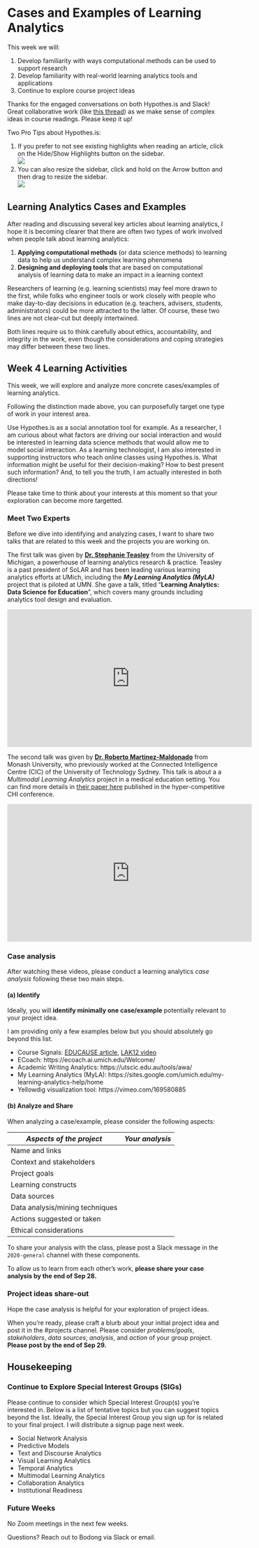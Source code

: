 # Cases and Examples of Learning Analytics

This week we will:

1. Develop familiarity with ways computational methods can be used to support research
2. Develop familiarity with real-world learning analytics tools and applications
3. Continue to explore course project ideas

Thanks for the engaged conversations on both Hypothes.is and Slack! Great collaborative work (like [this thread](https://hyp.is/NFor1vhTEeq9wSM8TXN_OQ/www.solaresearch.org/wp-content/uploads/2017/05/chapter4.pdf)) as we make sense of complex ideas in course readings. Please keep it up!

Two Pro Tips about Hypothes.is: 

1. If you prefer to not see existing highlights when reading an article, click on the Hide/Show Highlights button on the sidebar.  
![](img/h_hide_highlights.png)
2. You can also resize the sidebar, click and hold on the Arrow button and then drag to resize the sidebar.  
![](img/h-resize-sidebar.png)

## Learning Analytics Cases and Examples

After reading and discussing several key articles about learning analytics, I hope it is becoming clearer that there are often two types of work involved when people talk about learning analytics:

1. **Applying computational methods** (or data science methods) to learning data to help us understand complex learning phenomena
2. **Designing and deploying tools** that are based on computational analysis of learning data to make an impact in a learning context

Researchers of learning (e.g. learning scientists) may feel more drawn to the first, while folks who engineer tools or work closely with people who make day-to-day decisions in education (e.g. teachers, advisers, students, administrators) could be more attracted to the latter. Of course, these two lines are not clear-cut but deeply intertwined. 

Both lines require us to think carefully about ethics, accountability, and integrity in the work, even though the considerations and coping strategies may differ between these two lines. 

## Week 4 Learning Activities

This week, we will explore and analyze more concrete cases/examples of learning analytics. 

Following the distinction made above, you can purposefully target one type of work in your interest area. 

Use Hypothes.is as a social annotation tool for example. As a researcher, I am curious about what factors are driving our social interaction and would be interested in learning data science methods that would allow me to model social interaction. As a learning technologist, I am also interested in supporting instructors who teach online classes using Hypothes.is. What information might be useful for their decision-making? How to best present such information? And, to tell you the truth, I am actually interested in both directions!

Please take time to think about your interests at this moment so that your exploration can become more targetted. 

### Meet Two Experts

Before we dive into identifying and analyzing cases, I want to share two talks that are related to this week and the projects you are working on. 

The first talk was given by **[Dr. Stephanie Teasley](https://www.si.umich.edu/people/stephanie-teasley)** from the University of Michigan, a powerhouse of learning analytics research & practice. Teasley is a past president of SoLAR and has been leading various learning analytics efforts at UMich, including the __*My Learning Analytics (MyLA)*__ project that is piloted at UMN. She gave a talk, titled "**Learning Analytics: Data Science for Education**", which covers many grounds including analytics tool design and evaluation. 

<iframe width="560" height="315" src="https://www.youtube.com/embed/w3u_Cv7bUHU" frameborder="0" allow="accelerometer; autoplay; encrypted-media; gyroscope; picture-in-picture" allowfullscreen></iframe>

<!-- The second talk was an *ACM TechTalk* delivered by **Prof. [Joseph Konstan](http://konstan.umn.edu/)** from our own University of Minnesota. This talk, titled "**Recommender Systems: Beyond Machine Learning**", is more technical and of special interest to those of you interested in adaptive learning and educational recommender systems. Below are the slides [in PDF]. To watch the talk, you will need to fill out the registration form near the bottom of [this ACM page](https://event.on24.com/eventRegistration/EventLobbyServlet?target=reg20.jsp&referrer=&eventid=2087659&sessionid=1&key=0321266D048A6229BB85D34C4BB1FC66&regTag=&sourcepage=register), which will direct you to a recorded webinar.  

<iframe width="560" height="315" src="https://www.youtube-nocookie.com/embed/uupJmZG5xxA" frameborder="0" allow="accelerometer; autoplay; clipboard-write; encrypted-media; gyroscope; picture-in-picture" allowfullscreen></iframe>

-->

The second talk was given by **[Dr. Roberto Martinez-Maldonado](http://roberto.martinezmaldonado.net/)** from Monash University, who previously worked at the Connected Intelligence Centre (CIC) of the University of Technology Sydney. This talk is about a a *Multimodal Learning Analytics* project in a medical education setting. You can find more details in [their paper here](https://dl.acm.org/doi/abs/10.1145/3313831.3376148) published in the hyper-competitive CHI conference. 

<iframe width="560" height="315" src="https://www.youtube-nocookie.com/embed/xGsyOla3cy0" frameborder="0" allow="accelerometer; autoplay; clipboard-write; encrypted-media; gyroscope; picture-in-picture" allowfullscreen></iframe>

### Case analysis

After watching these videos, please conduct a learning analytics *case analysis* following these two main steps. 

#### (a) Identify {-}

Ideally, you will **identify minimally one case/example** potentially relevant to your project idea. 

I am providing only a few examples below but you should absolutely go beyond this list. 

- Course Signals: [EDUCAUSE article](https://er.educause.edu/articles/2010/3/signals-applying-academic-analytics), [LAK12 video](https://www.youtube.com/watch?v=kURsmrkdS04)
- ECoach: https://ecoach.ai.umich.edu/Welcome/
- Academic Writing Analytics: https://utscic.edu.au/tools/awa/
- My Learning Analytics (MyLA): https://sites.google.com/umich.edu/my-learning-analytics-help/home
- Yellowdig visualization tool: https://vimeo.com/169580885

#### (b) Analyze and Share {-}

When analyzing a case/example, please consider the following aspects:

| *Aspects of the project*           | *Your analysis* |
|------------------------------------|----------|
| Name and links                     |          |
| Context and stakeholders           |          |
| Project goals                      |          |
| Learning constructs                |          |
| Data sources                       |          |
| Data analysis/mining techniques    |          |
| Actions suggested or taken         |          |
| Ethical considerations             |          |

To share your analysis with the class, please post a Slack message in the `2020-general` channel with these components. 

To allow us to learn from each other's work, **please share your case analysis by the end of Sep 28.** 

### Project ideas share-out

Hope the case analysis is helpful for your exploration of project ideas.

When you're ready, please craft a blurb about your initial project idea and post it in the #projects channel. Please consider *problems/goals*, *stakeholders*, *data sources*, *analysis*, and *action* of your group project. **Please post by the end of Sep 29.**

## Housekeeping

### Continue to Explore Special Interest Groups (SIGs)

Please continue to consider which Special Interest Group(s) you're interested in. Below is a list of tentative topics but you can suggest topics beyond the list. Ideally, the Special Interest Group you sign up for is related to your final project. I will distribute a signup page next week.

- Social Network Analysis
- Predictive Models
- Text and Discourse Analytics
- Visual Learning Analytics
- Temporal Analytics
- Multimodal Learning Analytics
- Collaboration Analytics
- Institutional Readiness

### Future Weeks

No Zoom meetings in the next few weeks. 

Questions? Reach out to Bodong via Slack or email. 
